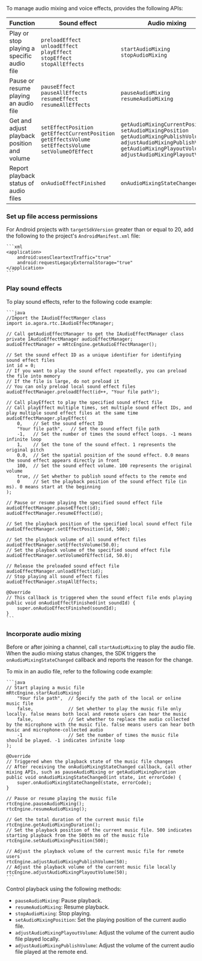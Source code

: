 
<PlatformWrapper platform="android">
To manage audio mixing and voice effects, <Vg k="VSDK"/> provides the following APIs:

| Function | Sound effect | Audio mixing |
|----------|--------------|-----------------------------|
| Play or stop playing a specific audio file     | `preloadEffect`<br/> `unloadEffect`<br/> `playEffect`<br/> `stopEffect`<br/> `stopAllEffects`  | `startAudioMixing`<br/> `stopAudioMixing`       |
| Pause or resume playing an audio file          | `pauseEffect`<br/> `pauseAllEffects`<br/> `resumeEffect`<br/> `resumeAllEffects` | `pauseAudioMixing`<br/> `resumeAudioMixing`    |
| Get and adjust playback position and volume   | `setEffectPosition`<br/> `getEffectCurrentPosition`<br/> `getEffectsVolume`<br/> `setEffectsVolume`<br/> `setVolumeOfEffect` | `getAudioMixingCurrentPosition`<br/> `setAudioMixingPosition`<br/> `getAudioMixingPublishVolume`<br/> `adjustAudioMixingPublishVolume`<br/> `getAudioMixingPlayoutVolume`<br/> `adjustAudioMixingPlayoutVolume` |
| Report playback status of audio files          | `onAudioEffectFinished`                       | `onAudioMixingStateChanged`                    |

### Set up file access permissions 
For Android projects with `targetSdkVersion` greater than or equal to 20, add the following to the project's `AndroidManifest.xml` file:

    ```xml
    <application>
        android:usesCleartextTraffic="true"
        android:requestLegacyExternalStorage="true"
    </application>
    ```

### Play sound effects

To play sound effects, refer to the following code example:

    ```java
    //Import the IAudioEffectManger class
    import io.agora.rtc.IAudioEffectManager;

    // Call getAudioEffectManager to get the IAudioEffectManager class
    private IAudioEffectManager audioEffectManager;
    audioEffectManager = mRtcEngine.getAudioEffectManager();

    // Set the sound effect ID as a unique identifier for identifying sound effect files
    int id = 0;
    // If you want to play the sound effect repeatedly, you can preload the file into memory
    // If the file is large, do not preload it
    // You can only preload local sound effect files
    audioEffectManager.preloadEffect(id++, "Your file path");

    // Call playEffect to play the specified sound effect file
    // Call playEffect multiple times, set multiple sound effect IDs, and play multiple sound effect files at the same time
    audioEffectManager.playEffect(
        0,    // Set the sound effect ID
        "Your file path",   // Set the sound effect file path
        -1,   // Set the number of times the sound effect loops. -1 means infinite loop
        1,    // Set the tone of the sound effect. 1 represents the original pitch
        0.0,  // Set the spatial position of the sound effect. 0.0 means the sound effect appears directly in front
        100,  // Set the sound effect volume. 100 represents the original volume
        true, // Set whether to publish sound effects to the remote end
        0     // Set the playback position of the sound effect file (in ms). 0 means start at the beginning
    );

    // Pause or resume playing the specified sound effect file
    audioEffectManager.pauseEffect(id);
    audioEffectManager.resumeEffect(id);

    // Set the playback position of the specified local sound effect file
    audioEffectManager.setEffectPosition(id, 500);

    // Set the playback volume of all sound effect files
    audioEffectManager.setEffectsVolume(50.0);
    // Set the playback volume of the specified sound effect file
    audioEffectManager.setVolumeOfEffect(id, 50.0);

    // Release the preloaded sound effect file
    audioEffectManager.unloadEffect(id);
    // Stop playing all sound effect files
    audioEffectManager.stopAllEffects;

    @Override
    // This callback is triggered when the sound effect file ends playing
    public void onAudioEffectFinished(int soundId) {
        super.onAudioEffectFinished(soundId);
    }
    ```

### Incorporate audio mixing

Before or after joining a channel, call `startAudioMixing` to play the audio file. When the audio mixing status changes, the SDK triggers the `onAudioMixingStateChanged` callback and reports the reason for the change. 

To mix in an audio file, refer to the following code example:

    ```java
    // Start playing a music file
    mRtcEngine.startAudioMixing(
        "Your file path",  // Specify the path of the local or online music file
        false,             // Set whether to play the music file only locally. false means both local and remote users can hear the music
        false,             // Set whether to replace the audio collected by the microphone with the music file. false means users can hear both music and microphone-collected audio
        -1                 // Set the number of times the music file should be played. -1 indicates infinite loop
    );
    
    @Override
    // Triggered when the playback state of the music file changes
    // After receiving the onAudioMixingStateChanged callback, call other mixing APIs, such as pauseAudioMixing or getAudioMixingDuration
    public void onAudioMixingStateChanged(int state, int errorCode) {
        super.onAudioMixingStateChanged(state, errorCode);
    }
    
    // Pause or resume playing the music file
    rtcEngine.pauseAudioMixing();
    rtcEngine.resumeAudioMixing();
    
    // Get the total duration of the current music file
    rtcEngine.getAudioMixingDuration();
    // Set the playback position of the current music file. 500 indicates starting playback from the 500th ms of the music file
    rtcEngine.setAudioMixingPosition(500);
    
    // Adjust the playback volume of the current music file for remote users
    rtcEngine.adjustAudioMixingPublishVolume(50);
    // Adjust the playback volume of the current music file locally
    rtcEngine.adjustAudioMixingPlayoutVolume(50);
    ```

Control playback using the following methods:

- `pauseAudioMixing`: Pause playback.
- `resumeAudioMixing`: Resume playback.
- `stopAudioMixing`: Stop playing.
- `setAudioMixingPosition`: Set the playing position of the current audio file.
- `adjustAudioMixingPlayoutVolume`: Adjust the volume of the current audio file played locally.
- `adjustAudioMixingPublishVolume`: Adjust the volume of the current audio file played at the remote end.

</PlatformWrapper>